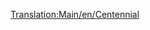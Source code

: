 [[Translation:Main/en/Centennial]]{{Template:Trenes/Es
|Imagen=[[File:en/Centennial.png]]
|Nombre=Centennial
|Precio=70.312 € (35.156 £)
|Velocidad=112 km/h (70 mph)
|Peso=207 t
|Potencia=6.600 CV (4.924 kW)
|Coste-anual=4.722 € (2.361 £)
|Diseño=1972
|Duración=22
|Capacidad=--
|Descripción=Todavía no hay una descripción disponible sobre esta máquina de tren. Si usted sabe algo acerca de este tren, no dude en editar esta página y añadirla. 
|Vida-real=La «[http://www.wikipedia.org/wiki/EMD DDA40X Centennial]» fue un tipo de máquina real, construida para la Union Pacific Railroad. Su nombre proviene de la celebración del 100 aniversario del [http://www.wikipedia.org/wiki/es:Primer ferrocarril transcontinental de Estados Unidos#Golden Spike Clavo de Oro].

[http://www.steamlocomotive.com/centennials/ «Centennial» reales de la Union Pacific]
}}